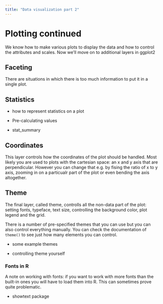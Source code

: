 ```yaml
---
title: "Data visualization part 2"
---
```


# Plotting continued

We know how to make various plots to display the data and how to control the attributes and scales. Now we'll move on to additional layers in ggplot2

## Faceting

There are situations in which there is too much information to put it in a single plot.

## Statistics

-   how to represent statistics on a plot

-   Pre-calculating values

-   stat_summary

## Coordinates

This layer controls how the coordinates of the plot should be handled. Most likely you are used to plots with the cartesian space: an x and y axis that are perpendicular. However you can change that e.g. by fising the ratio of x to y axis, zooming in on a particualr part of the plot or even bending the axis altogether.

## Theme

The final layer, called theme, controlls all the non-data part of the plot: setting fonts, typeface, text size, controlling the background color, plot legend and the grid.

There is a number of pre-specified themes that you can use but you can also control everything manually. You can check the documentation of `theme()` to see just how many elements you can control.

-   some example themes

-   controlling theme yourself

### Fonts in R

A note on working with fonts: if you want to work with more fonts than the built-in ones you will have to load them into R. This can sometimes prove quite problematic.

-   showtext package
